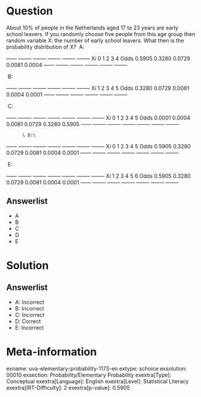 Question
========

About 10% of people in the Netherlands aged 17 to 23 years are early school leavers. If you randomly choose five people from this age group then random variable X: the number of early school leavers. What then is the probability distribution of X? \ A:\

  ------ -------- -------- -------- -------- -------- X*i* 0 1 2 3 4 Odds 0.5905 0.3280 0.0729 0.0081 0.0004 ------ -------- -------- -------- -------- --------

 \ B:\

  ------ -------- -------- -------- -------- -------- X*i* 1 2 3 4 5 Odds 0.3280 0.0729 0.0081 0.0004 0.0001 ------ -------- -------- -------- -------- --------

 \ C:       \

  ------ -------- -------- -------- -------- -------- -------- X*i* 0 1 2 3 4 5 Odds 0.0001 0.0004 0.0081 0.0729 0.3280 0.5905 ------ -------- -------- -------- -------- -------- --------

          \ D:\

  ------ -------- -------- -------- -------- -------- -------- X*i* 0 1 2 3 4 5 Odds 0.5905 0.3280 0.0729 0.0081 0.0004 0.0001 ------ -------- -------- -------- -------- -------- --------

 \ E:\

  ------ -------- -------- -------- -------- -------- -------- X*i* 1 2 3 4 5 6 Odds 0.5905 0.3280 0.0729 0.0081 0.0004 0.0001 ------ -------- -------- -------- -------- -------- --------

Answerlist
----------

* A
* B
* C
* D
* E

Solution
========

Answerlist
----------

* A: Incorrect
* B: Incorrect
* C: Incorrect
* D: Correct
* E: Incorrect

Meta-information
================
exname: uva-elementary-probability-1173-en
extype: schoice
exsolution: 00010
exsection: Probability/Elementary Probability
exextra[Type]: Conceptual
exextra[Language]: English
exextra[Level]: Statistical Literacy
exextra[IRT-Difficulty]: 2
exextra[p-value]: 0.5905
